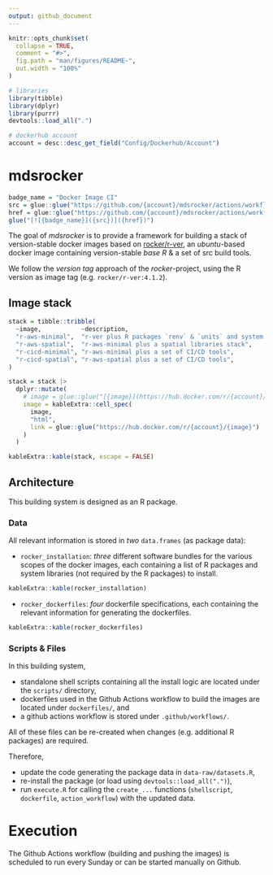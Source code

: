 ```yaml
---
output: github_document
---
```


<!-- README.md is generated from README.Rmd. Please edit that file -->

```r
knitr::opts_chunk$set(
  collapse = TRUE,
  comment = "#>",
  fig.path = "man/figures/README-",
  out.width = "100%"
)

# libraries
library(tibble)
library(dplyr)
library(purrr)
devtools::load_all(".")

# dockerhub account
account = desc::desc_get_field("Config/Dockerhub/Account")
```

# mdsrocker

<!-- badges: start -->
```r
badge_name = "Docker Image CI"
src = glue::glue("https://github.com/{account}/mdsrocker/actions/workflows/publish-docker-images.yml/badge.svg")
href = glue::glue("https://github.com/{account}/mdsrocker/actions/workflows/publish-docker-images.yml")
glue("[![{badge_name}]({src})]({href})")
```
<!-- badges: end -->

The goal of *mdsrocker* is to provide a framework for building a stack of 
version-stable docker images based on 
[rocker/r-ver](https://hub.docker.com/r/rocker/r-ver), an *ubuntu*-based
docker image containing version-stable *base R* & a set of src build tools.

We follow the *version tag* approach of the *rocker*-project, using the R 
version as image tag (e.g. `rocker/r-ver:4.1.2`).

## Image stack

```r

stack = tibble::tribble(
  ~image,           ~description,
  "r-aws-minimal",  "r-ver plus R packages `renv` & `units` and system library `jq`",
  "r-aws-spatial",  "r-aws-minimal plus a spatial libraries stack",
  "r-cicd-minimal", "r-aws-minimal plus a set of CI/CD tools",
  "r-cicd-spatial", "r-aws-spatial plus a set of CI/CD tools",
)

stack = stack |> 
  dplyr::mutate(
    # image = glue::glue("[{image}](https://hub.docker.com/r/{account}/{image})")
    image = kableExtra::cell_spec(
      image, 
      "html",
      link = glue::glue("https://hub.docker.com/r/{account}/{image}")
    )
  )

kableExtra::kable(stack, escape = FALSE)
```


## Architecture

This building system is designed as an R package. 

### Data

All relevant information is stored in *two* `data.frames` (as package data):

- `rocker_installation`: *three* different software bundles for the various
  scopes of the docker images, each containing a list of R packages and
  system libraries (not required by the R packages) to install.

```r
kableExtra::kable(rocker_installation)
```

- `rocker_dockerfiles`: *four* dockerfile specifications, each containing 
  the relevant information for generating the dockerfiles.

```r
kableExtra::kable(rocker_dockerfiles)
```

### Scripts & Files

In this building system, 

- standalone shell scripts containing all the install logic are located under 
  the `scripts/` directory, 
- dockerfiles used in the Github Actions workflow to build the images are 
  located under `dockerfiles/`, and
- a github actions workflow is stored under `.github/workflows/`.

All of these files can be re-created when changes (e.g. additional R packages)
are required.

Therefore,

- update the code generating the package data in `data-raw/datasets.R`,
- re-install the package (or load using `devtools::load_all(".")`),
- run `execute.R` for calling the `create_...` functions 
  (`shellscript`, `dockerfile`, `action_workflow`) with the updated data.

# Execution

The Github Actions workflow (building and pushing the images) is scheduled to 
run every Sunday or can be started manually on Github.
